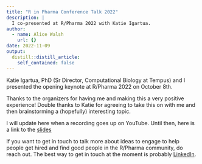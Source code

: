 ```yaml
---
title: "R in Pharma Conference Talk 2022"
description: |
  I co-presented at R/Pharma 2022 with Katie Igartua.
author:
  - name: Alice Walsh
    url: {}
date: 2022-11-09
output:
  distill::distill_article:
    self_contained: false
---
```


Katie Igartua, PhD (Sr Director, Computational Biology at Tempus) and I presented the opening keynote at R/Pharma 2022 on October 8th.

Thanks to the organizers for having me and making this a very positive experience! Double thanks to Katie for agreeing to take this on with me and then brainstorming a (hopefully) interesting topic.

I will update here when a recording goes up on YouTube. Until then, here is a link to the [slides](./slides/RPharma2022_walsh_igartua.pdf)

If you want to get in touch to talk more about ideas to engage to help people get hired and find good people in the R/Pharma community, do reach out. The best way to get in touch at the moment is probably [LinkedIn]().
